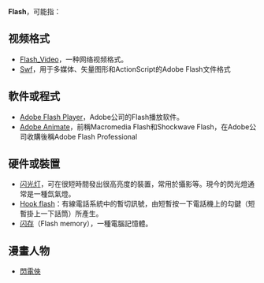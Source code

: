 {{NoteTA|G1=IT}}
'''Flash'''，可能指：
== 视频格式 ==
* [[Flash_Video|Flash_Video]]，一种网络视频格式。
* [[Swf|Swf]]，用于多媒体、矢量图形和ActionScript的Adobe Flash文件格式

== 軟件或程式 ==
* [[Adobe_Flash_Player|Adobe Flash Player]]，Adobe公司的Flash播放软件。
* [[Adobe_Animate|Adobe Animate]]，前稱Macromedia Flash和Shockwave Flash，在Adobe公司收購後稱Adobe Flash Professional

== 硬件或裝置 ==
* [[闪光灯|闪光灯]]，可在很短時間發出很高亮度的裝置，常用於攝影等。現今的閃光燈通常是一種氙氣燈。
* [[Hook_flash|Hook flash]]：有線電話系統中的暫切訊號，由短暫按一下電話機上的勾鍵（短暫掛上一下話筒）所產生。
* [[闪存|闪存]]（Flash memory），一種電腦記憶體。

==漫畫人物==
*[[閃電俠|閃電俠]]
{{disambig|cat=非中文名稱消歧義}}